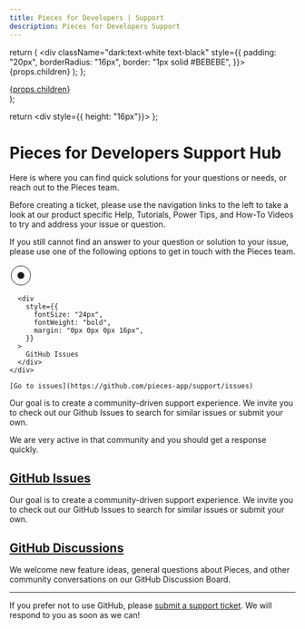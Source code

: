 ```yaml
---
title: Pieces for Developers | Support
description: Pieces for Developers Support
---
```


  return (
    <div className="dark:text-white text-black" style={{
      padding: "20px",
      borderRadius: "16px",
      border: "1px solid #BEBEBE",
    }}>
      {props.children}
    </div>
  );
};

  <div
    style={{
      borderRadius: "12px",
    }}
  >
    <a
      target="_blank"
      href={props.href}
    >
      {props.children}
    </a>
  </div>
);

  return <div style={{ height: "16px"}}></div>
};

# Pieces for Developers Support Hub

Here is where you can find quick solutions for your questions or needs, or reach out to the Pieces team.

<Info>
  Before creating a ticket, please use the navigation links to the left to take a look at our product specific Help, Tutorials, Power Tips, and How-To Videos to try and address your issue or question.
</Info>

If you still cannot find an answer to your question or solution to your issue, please use one of the following options to get in touch with the Pieces team.

<SingleCard>
  <div
    style={{
      display: "flex",
      alignItems: "center",
      justifyContent: "space-between"
    }}
  >
    <div style={{
      display: "flex",
    }}>
      <svg xmlns="http://www.w3.org/2000/svg" width="40" height="40" viewBox="0 0 40 40" fill="none" style={{
        marginTop: "16px",
      }}>
        <circle cx="20" cy="20" r="17" stroke="currentColor" strokeWidth="5"/>
        <circle cx="20" cy="20" r="6" fill="currentColor"/>
      </svg>

      <div
        style={{
          fontSize: "24px",
          fontWeight: "bold",
          margin: "0px 0px 0px 16px",
        }}
      >
        GitHub Issues
      </div>
    </div>

    [Go to issues](https://github.com/pieces-app/support/issues)
  </div>

  Our goal is to create a community-driven support experience. We invite you to check out our Github Issues to search for similar issues or submit your own.

  We are very active in that community and you should get a response quickly.
</SingleCard>

## [GitHub Issues](https://github.com/pieces-app/support/issues)

Our goal is to create a community-driven support experience. We invite you to check out our GitHub Issues to search for similar issues or submit your own.

## [GitHub Discussions](https://github.com/pieces-app/support/discussions)

We welcome new feature ideas, general questions about Pieces, and other community conversations on our GitHub Discussion Board.

<hr/>

If you prefer not to use GitHub, please [submit a support ticket](https://getpieces.typeform.com/to/mCjBSIjF#page=docs-sidebar). We will respond to you as soon as we can!
